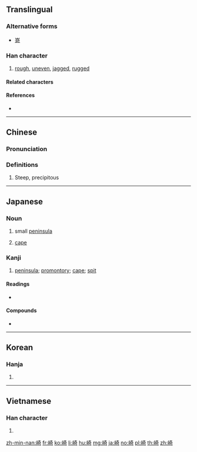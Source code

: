 {{also|埼|﨑|嵜}}
==Translingual==

===Alternative forms===
* {{l|mul|﨑}} [[嵜]]

===Han character===
{{Han char|rn=46|rad=山|as=08|sn=11|four=24721|canj=UKMR|ids=⿰山奇}}

# [[rough]], [[uneven]], [[jagged]], [[rugged]]

====Related characters====

====References====
* {{Han ref|kx=0313.190|dkj=08169|dj=0614.150|hdz=10778.100|uh=5D0E|ud=23822|bh=B154|bd=45396}}

----

==Chinese==
{{zh-forms}}

===Pronunciation===
{{zh-pron
|m=qí
|c=kei4,kei1
|h=pfs=
|md=
|mn=kiā
|w=
|mc=y
|oc=y
|cat=
}}

===Definitions===
{{zh-hanzi}}

# Steep, precipitous
 
----

==Japanese==
===Noun===
{{ja-noun|さき}}
# {{label|ja|geography|sort=さき}} small [[peninsula]]
# {{label|ja|geography|sort=さき}} [[cape]]

===Kanji===
{{ja-kanji|grade=c|rs=山08}}

# [[peninsula]]; [[promontory]]; [[cape]]; [[spit]]

====Readings====
* {{ja-readings|goon=[[き]] (ki)|kanon=[[き]] (ki)|kun=[[さき]] (saki), [[けわしい]] (kewashii)}}

====Compounds====
* {{l|ja|長崎|tr=[[ながさき]], nagasaki}}

----

==Korean==

===Hanja===
{{ko-hanja|hangeul=기|rv=gi|mr=ki}}

# {{defn|lang=ko|sort=山08}}

----

==Vietnamese==

===Han character===
{{vi-hantu|[[khi]], [[kì]], [[tiên]]|rs=山08}}

# {{defn|lang=vi|sort=山08}}

[[zh-min-nan:崎]]
[[fr:崎]]
[[ko:崎]]
[[li:崎]]
[[hu:崎]]
[[mg:崎]]
[[ja:崎]]
[[no:崎]]
[[pl:崎]]
[[th:崎]]
[[zh:崎]]